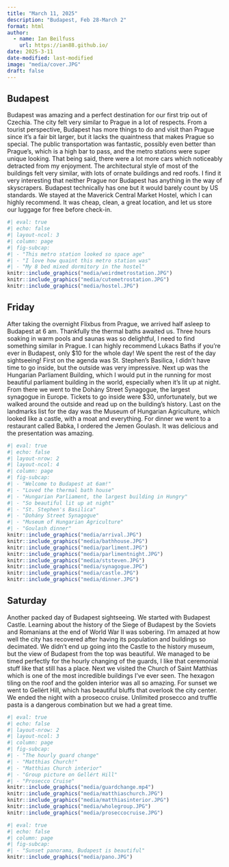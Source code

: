 ```yaml
---
title: "March 11, 2025"
description: "Budapest, Feb 28-March 2"
format: html
author:
  - name: Ian Beilfuss
    url: https://ian88.github.io/
date: 2025-3-11
date-modified: last-modified
image: "media/cover.JPG"
draft: false
---
```


## Budapest

Budapest was amazing and a perfect destination for our first trip out of Czechia. The city felt very similar to Prague in a lot of respects. From a tourist perspective, Budapest has more things to do and visit than Prague since it’s a fair bit larger, but it lacks the quaintness that makes Prague so special. The public transportation was fantastic, possibly even better than Prague’s, which is a high bar to pass, and the metro stations were super unique looking. That being said, there were a lot more cars which noticeably detracted from my enjoyment. The architectural style of most of the buildings felt very similar, with lots of ornate buildings and red roofs. I find it very interesting that neither Prague nor Budapest has anything in the way of skyscrapers. Budapest technically has one but it would barely count by US standards. We stayed at the Maverick Central Market Hostel, which I can highly recommend. It was cheap, clean, a great location, and let us store our luggage for free before check-in.

```r
#| eval: true
#| echo: false
#| layout-ncol: 3
#| column: page
#| fig-subcap: 
#| - "This metro station looked so space age"
#| - "I love how quaint this metro station was"
#| - "My 8 bed mixed dormitory in the hostel"
knitr::include_graphics("media/weirdmetrostation.JPG")
knitr::include_graphics("media/cutemetrostation.JPG")
knitr::include_graphics("media/hostel.JPG")
```

## Friday

After taking the overnight Flixbus from Prague, we arrived half asleep to Budapest at 6 am. Thankfully the thermal baths awaited us. Three hours soaking in warm pools and saunas was so delightful, I need to find something similar in Prague. I can highly recommend Lukacs Baths if you’re ever in Budapest, only \$10 for the whole day! We spent the rest of the day sightseeing! First on the agenda was St. Stephen's Basilica, I didn’t have time to go inside, but the outside was very impressive. Next up was the Hungarian Parliament Building, which I would put in the running for most beautiful parliament building in the world, especially when it’s lit up at night. From there we went to the Dohány Street Synagogue, the largest synagogue in Europe. Tickets to go inside were \$30, unfortunately, but we walked around the outside and read up on the building’s history. Last on the landmarks list for the day was the Museum of Hungarian Agriculture, which looked like a castle, with a moat and everything. For dinner we went to a restaurant called Babka, I ordered the Jemen Goulash. It was delicious and the presentation was amazing.

```r
#| eval: true
#| echo: false
#| layout-nrow: 2
#| layout-ncol: 4
#| column: page
#| fig-subcap: 
#| - "Welcome to Budapest at 6am!"
#| - "Loved the thermal bath house"
#| - "Hungarian Parliament, the largest building in Hungry"
#| - "So beautiful lit up at night"
#| - "St. Stephen's Basilica"
#| - "Dohány Street Synagogue"
#| - "Museum of Hungarian Agriculture"
#| - "Goulash dinner"
knitr::include_graphics("media/arrival.JPG")
knitr::include_graphics("media/bathhouse.JPG")
knitr::include_graphics("media/parliment.JPG")
knitr::include_graphics("media/parlimentnight.JPG")
knitr::include_graphics("media/ststeven.JPG")
knitr::include_graphics("media/synagogue.JPG")
knitr::include_graphics("media/castle.JPG")
knitr::include_graphics("media/dinner.JPG")
```

## Saturday

Another packed day of Budapest sightseeing. We started with Budapest Castle. Learning about the history of the Siege of Budapest by the Soviets and Romanians at the end of World War II was sobering. I’m amazed at how well the city has recovered after having its population and buildings so decimated. We didn’t end up going into the Castle to the history museum, but the view of Budapest from the top was beautiful. We managed to be timed perfectly for the hourly changing of the guards, I like that ceremonial stuff like that still has a place. Next we visited the Church of Saint Matthias which is one of the most incredible buildings I’ve ever seen. The hexagon tiling on the roof and the golden interior was all so amazing. For sunset we went to Gellért Hill, which has beautiful bluffs that overlook the city center. We ended the night with a prosecco cruise. Unlimited prosecco and truffle pasta is a dangerous combination but we had a great time.

```r
#| eval: true
#| echo: false
#| layout-nrow: 2
#| layout-ncol: 3
#| column: page
#| fig-subcap: 
#| - "The hourly guard change"
#| - "Matthias Church!"
#| - "Matthias Church interior"
#| - "Group picture on Gellért Hill"
#| - "Prosecco Cruise"
knitr::include_graphics("media/guardchange.mp4")
knitr::include_graphics("media/matthiaschurch.JPG")
knitr::include_graphics("media/matthiasinterior.JPG")
knitr::include_graphics("media/wholegroup.JPG")
knitr::include_graphics("media/proseccocruise.JPG")
```

```r
#| eval: true
#| echo: false
#| column: page
#| fig-subcap: 
#| - "Sunset panorama, Budapest is beautiful"
knitr::include_graphics("media/pano.JPG")
```
